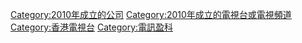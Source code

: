 {{Catnav|頁面分類|...|香港媒體|香港電視|香港電視台}}
{{Catnav|頁面分類|...|香港組織|香港公司|香港電視台}}
{{Catnav|頁面分類|...|香港經濟|香港公司|香港電視台}}

{{commonscat|HK Television Entertainment Company Limited}}
{{catmore}}

[[Category:2010年成立的公司|Category:2010年成立的公司]]
[[Category:2010年成立的電視台或電視頻道|Category:2010年成立的電視台或電視頻道]]
[[Category:香港電視台|Category:香港電視台]]
[[Category:電訊盈科|Category:電訊盈科]]